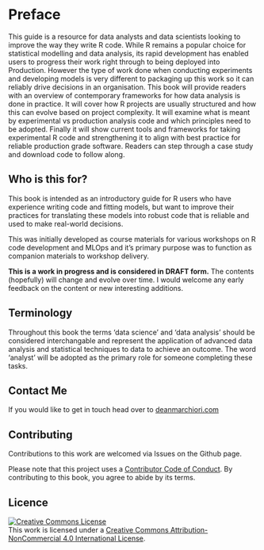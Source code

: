 # Preface {.unnumbered}

This guide is a resource for data analysts and data scientists looking to improve
the way they write R code. While R remains a popular choice for 
statistical modelling and data analysis, its rapid development has enabled users
to progress their work right through to being deployed into Production. However 
the type of work done when conducting experiments and developing models is very
different to packaging up this work so it can reliably drive decisions in an 
organisation. This book will provide readers with an overview of contemporary
frameworks for how data analysis is done in practice. It will cover how R projects
are usually structured and how this can evolve based on project complexity. It will
examine what is meant by experimental vs production analysis code and which principles
need to be adopted. Finally it will show current tools and frameworks for taking
experimental R code and strengthening it to align with best practice for reliable
production grade software. Readers can step through a case study and download
code to follow along.  

## Who is this for?  

This book is intended as an introductory guide for R users who have experience 
writing code and fitting models, but want to improve their practices for translating
these models into robust code that is reliable and used to make real-world decisions.   

This was initially developed as course materials for various workshops on R code
development and MLOps and it's primary purpose was to function as companion materials
to workshop delivery.  

::: {.callout-warning}
**This is a work in progress and is considered in DRAFT form.** The contents (hopefully)
will change and evolve over time. I would welcome any early feedback on the content
or new interesting additions. 
:::

## Terminology  
Throughout this book the terms 'data science' and 'data analysis' should be 
considered interchangable and represent the application of advanced data analysis
and statistical techniques to data to achieve an outcome. The word 'analyst' will 
be adopted as the primary role for someone completing these tasks. 

## Contact Me  
If you would like to get in touch head over to [deanmarchiori.com](https://www.deanmarchiori.com/)


## Contributing  

Contributions to this work are welcomed via Issues on the Github page.  

Please note that this project uses a [Contributor Code of Conduct](https://www.contributor-covenant.org/version/2/0/code_of_conduct/). By contributing to this book, you agree to abide by its terms.  

## Licence  

<a rel="license" href="http://creativecommons.org/licenses/by-nc/4.0/"><img alt="Creative Commons License" style="border-width:0" src="https://i.creativecommons.org/l/by-nc/4.0/88x31.png" /></a><br />This work is licensed under a <a rel="license" href="http://creativecommons.org/licenses/by-nc/4.0/">Creative Commons Attribution-NonCommercial 4.0 International License</a>.


